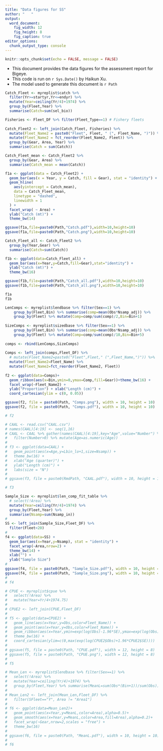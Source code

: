```yaml
---
title: "Data figures for SS"
author: "   "
output:
  word_document:
    fig_width: 12
    fig_height: 8
    fig_caption: true
editor_options: 
  chunk_output_type: console
---
```


```r
knitr::opts_chunk$set(echo = FALSE, message = FALSE)
```

* This document provides the data figures for the assessment report for Bigeye.
* This code is run on `r Sys.Date()` by Haikun Xu.
* The model used to generate this document is `r Path`

\newpage

```r
Catch_Fleet <- myreplist$catch %>%
  filter(Yr>=startyr,Yr<=endyr) %>%
  mutate(Year=ceiling(Yr/4)+1974) %>%
  group_by(Fleet,Year) %>%
  summarise(Catch=sum(sel_bio))

Fisheries <- Fleet_DF %>% filter(Fleet_Type==1) # Fishery fleets
  
Catch_Fleet2 <- left_join(Catch_Fleet, Fisheries) %>%
  mutate(Fleet_Name2 = paste0("Fleet", Fleet, " (", Fleet_Name, ")")) %>%
  mutate(Fleet_Name2 = fct_reorder(Fleet_Name2, Fleet)) %>%
  group_by(Gear, Area, Year) %>%
  summarise(Catch = sum(Catch))

Catch_Fleet_mean <- Catch_Fleet2 %>%
  group_by(Gear, Area) %>%
  summarise(Catch_mean = mean(Catch))

f1a <- ggplot(data = Catch_Fleet2) +
  geom_bar(aes(x = Year, y = Catch, fill = Gear), stat = "identity") +
  geom_hline(
    aes(yintercept = Catch_mean),
    data = Catch_Fleet_mean,
    linetype = "dashed",
    linewidth = 1
  ) +
  facet_wrap( ~ Area) +
  ylab("Catch (mt)") +
  theme_bw(14)

ggsave(f1a,file=paste0(Path,"Catch.pdf"),width=10,height=10)
ggsave(f1a,file=paste0(Path,"Catch.png"),width=10,height=10)

Catch_Fleet_all <- Catch_Fleet2 %>%
  group_by(Year,Gear) %>%
  summarise(Catch=sum(Catch))

f1b <- ggplot(data=Catch_Fleet_all) +
  geom_bar(aes(x=Year,y=Catch,fill=Gear),stat="identity") +
  ylab("Catch (mt)") +
  theme_bw(16)

ggsave(f1b,file=paste0(Path,"Catch_all.pdf"),width=10,height=10)
ggsave(f1b,file=paste0(Path,"Catch_all.png"),width=10,height=10)

f1a
f1b

```

```r
LenComps <- myreplist$lendbase %>% filter(Sex==1) %>%
    group_by(Fleet,Bin) %>% summarise(comp=mean(Obs*Nsamp_adj)) %>% 
    group_by(Fleet) %>% mutate(Comp=comp/sum(comp)/2,Bin=Bin+1)
  
SizeComps <- myreplist$sizedbase %>% filter(Sex==1) %>%
    group_by(Fleet,Bin) %>% summarise(comp=mean(Obs*Nsamp_adj)) %>% 
    group_by(Fleet) %>% mutate(Comp=comp/sum(comp)/10,Bin=Bin+5)
  
comps <- rbind(LenComps,SizeComps)
  
Comps <- left_join(comps,Fleet_DF) %>%
  # mutate(Fleet_Name2=paste0("Fleet",Fleet," (",Fleet_Name,")")) %>%
  mutate(Fleet_Name2=Fleet_Name) %>%
  mutate(Fleet_Name2=fct_reorder(Fleet_Name2, Fleet))
  
f2 <- ggplot(data=Comps)+
  geom_ribbon(aes(x=Bin,ymin=0,ymax=Comp,fill=Gear))+theme_bw(16) +
  facet_wrap(~Fleet_Name2) + 
  ylab("Proportion") + xlab("Length (cm)") +
  coord_cartesian(ylim = c(0, 0.05))

ggsave(f2, file = paste0(Path, "Comps.png"), width = 10, height = 10)
ggsave(f2, file = paste0(Path, "Comps.pdf"), width = 10, height = 10)

# f2
```

```r
# CAAL <- read.csv("CAAL.csv")
# names(CAAL)[4:19] <- seq(1,16)
# CAAL <- CAAL %>% gather(names(CAAL)[4:19],key="Age",value="Number") %>%
#   filter(Number>0) %>% mutate(Age=as.numeric(Age))
# 
# f3 <- ggplot(data=CAAL) +
#   geom_point(aes(x=Age,y=Lbin_lo+1,size=Nsamp)) +
#   theme_bw(16) +
#   xlab("Age (quarter)") +
#   ylab("Length (cm)") +
#   labs(size = "N")
# 
# ggsave(f3, file = paste0(RmdPath, "CAAL.pdf"), width = 10, height = 10)

# f3
```

```r
Sample_Size <- myreplist$len_comp_fit_table %>%
  # select(!Area) %>%
  mutate(Year=ceiling(Yr/4)+1974) %>%
  group_by(Fleet,Year) %>%
  summarise(Nsamp=sum(Nsamp_in))
# 
SS <- left_join(Sample_Size,Fleet_DF) %>%
  filter(Fleet<20)
# 
f4 <- ggplot(data=SS) +
  geom_bar(aes(x=Year,y=Nsamp), stat = "identity") +
  facet_wrap(~Area,nrow=2) +
  theme_bw(14) +
  xlab("") +
  ylab("Sample Size")
# 
ggsave(f4, file = paste0(Path, "Sample_Size.pdf"), width = 10, height = 8)
ggsave(f4, file = paste0(Path, "Sample_Size.png"), width = 10, height = 8)
# 
# f4
```

```r
# CPUE <- myreplist$cpue %>%
#   select(!Area) %>%
#   mutate(Year=Yr/4+1974.75)
# 
# CPUE2 <- left_join(CPUE,Fleet_DF)
# 
# f5 <- ggplot(data=CPUE2) +
#   geom_line(aes(x=Year,y=Obs,color=Fleet_Name)) +
#   geom_point(aes(x=Year,y=Obs,color=Fleet_Name)) +
#   geom_ribbon(aes(x=Year,ymin=exp(log(Obs)-1.96*SE),ymax=exp(log(Obs)+1.96*SE),fill=Fleet_Name),alpha=0.25) +
#   theme_bw(16) +
#   coord_cartesian(ylim=c(0,max(exp(log(CPUE2$Obs)+1.96*CPUE2$SE))))
# 
# ggsave(f5, file = paste0(Path, "CPUE.pdf"), width = 12, height = 8)
# ggsave(f5, file = paste0(Path, "CPUE.png"), width = 12, height = 8)
# 
# f5
```

```r
# Mean_Len <- myreplist$lendbase %>% filter(Sex==1) %>%
#   select(!Area) %>%
#   mutate(Year=ceiling(Yr/4)+1974) %>%
#   group_by(Fleet,Year) %>% summarise(MeanL=sum(Obs*(Bin+1))/sum(Obs)) 
# 
# Mean_Len2 <- left_join(Mean_Len,Fleet_DF) %>%
#   filter(SFleet=="Y", Area != "Area1")
# 
# f6 <- ggplot(data=Mean_Len2)+
#   geom_point(aes(x=Year,y=MeanL,color=Area),alpha=0.5)+
#   geom_smooth(aes(x=Year,y=MeanL,color=Area,fill=Area),alpha=0.2)+
#   facet_wrap(~Gear,nrow=2,scales = "free") +
#   theme_bw(16)
# 
# ggsave(f6, file = paste0(Path, "MeanL.pdf"), width = 10, height = 10)
# 
# f6
```